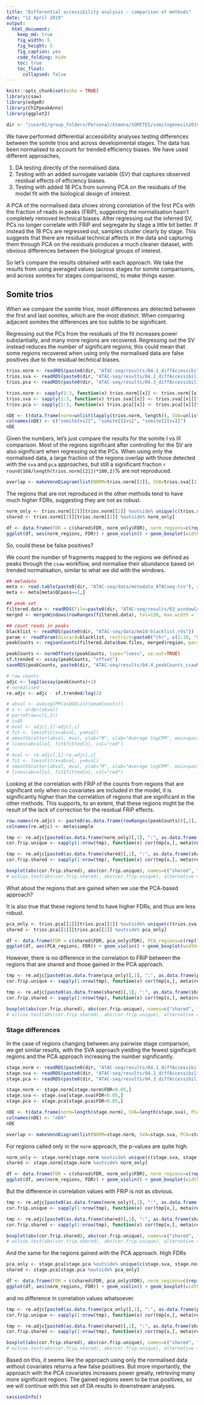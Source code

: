 ```yaml
---
title: "Differential accessibility analysis - comparison of methods"
date: "12 April 2019"
output:
  html_document:
    keep_md: true
    fig_width: 5
    fig_height: 5
    fig_caption: yes
    code_folding: hide
    toc: true
    toc_float: 
      collapsed: false
---
```


```r
knitr::opts_chunk$set(echo = TRUE)
library(csaw)
library(edgeR)
library(ChIPpeakAnno)
library(ggplot2)

dir <- "/user01/group_folders/Personal/Ximena/SOMITES/somitogenesis2019/"
```


We have performed differential accessibility analyses testing differences between the somite trios and across developmental stages. The data has been normalised to account for trended efficiency biases. We have used different approaches, 

1. DA testing directly of the normalised data.
2. Testing with an added surrogate variable (SV) that captures observed residual effects of efficiency biases.
3. Testing with added 18 PCs from sunning PCA on the residuals of the model fit with the biological design of interest.

A PCA of the normalised data shows strong correlation of the first PCs with the fraction of reads in peaks (FRiP), suggesting the normalisation hasn't completely removed technical biases. After regressing out the inferred SV, PCs no longer correlate with FRiP and segregate by stage a little bit better. If instead the 18 PCs are regressed out, samples cluster clearly by stage. This suggests that there are residual technical affects in the data and capturing them through PCA on the residuals produces a much cleaner dataset, with obvious differences between the biological groups of interest.

So let's compare the results obtained with each approach. We take the results from using averaged values (across stages for somite comparisons, and across somites for stages comparisons), to make things easier.

## Somite trios

When we compare the somite trios, most differences are detected between the first and last somites, which are the most distinct. When comparing adjacent somites the differences are too subtle to be significant.

Regressing out the PCs from the residuals of the fit increases power substantially, and many more regions are recovered. Regressing out the SV instead reduces the number of significant regions; this could mean that some regions recovered when using only the normalised data are false positives due to the residual technical biases.

```r
trios.norm <- readRDS(paste0(dir, "ATAC-seq/results/04.1_diffAccessibility_somiteTrios_average.Rds"))
trios.sva <- readRDS(paste0(dir, "ATAC-seq/results/04.2_diffAccessibility_somiteTrios_average_sva.Rds"))
trios.pca <- readRDS(paste0(dir, "ATAC-seq/results/04.3_diffAccessibility_somiteTrios_average_pca.Rds"))

trios.norm <- sapply(1:3, function(x) trios.norm[[x]] <- trios.norm[[x]][trios.norm[[x]]$FDR<0.05,])
trios.sva <- sapply(1:3, function(x) trios.sva[[x]] <- trios.sva[[x]][trios.sva[[x]]$FDR<0.05,])
trios.pca <- sapply(1:3, function(x) trios.pca[[x]] <- trios.pca[[x]][trios.pca[[x]]$FDR<0.05,])

nDE <- t(data.frame(norm=unlist(lapply(trios.norm, length)), SVA=unlist(lapply(trios.sva, length)), PCA=unlist(lapply(trios.pca, length))))
colnames(nDE) <- c("somiteIvsII", "somiteIIIvsI", "somiteIIIvsII")
nDE
```

Given the numbers, let's just compare the results for the somite I vs III comparison. Most of the regions significant after controlling for the SV are also significant when regressing out the PCs. When using only the normalised data, a large fraction of the regions overlap with those detected with the `sva` and `pca` approaches, but still a significant fraction `r round(168/length(trios.norm[[2]])*100,2)`% are not reproduced.  

```r
overlap <- makeVennDiagram(list(NORM=trios.norm[[2]], SVA=trios.sva[[2]], PCA=trios.pca[[2]]), fill=c("tomato1", "steelblue", "darkolivegreen2"), alpha=0.25, cat.col=c("tomato1", "steelblue", "darkolivegreen4"), cat.fontface=2)
```

The regions that are not reproduced in the other methods tend to have much higher FDRs, suggesting they are not as robust.

```r
norm_only <- trios.norm[[2]][trios.norm[[2]] %outside% unique(c(trios.sva[[2]], trios.pca[[2]]))]
shared <- trios.norm[[2]][trios.norm[[2]] %outside% norm_only]

df <- data.frame(FDR = c(shared$FDR, norm_only$FDR), norm_regions=c(rep("shared", length(shared)), rep("unique", length(norm_only))))
ggplot(df, aes(norm_regions, FDR)) + geom_violin() + geom_boxplot(width=0.075)
```

So, could these be false positives?

We count the number of fragments mapped to the regions we defined as peaks through the `csaw` workflow, and normalise their abundance based on trended normalisation, similar to what we did with the windows.

```r
## metadata
meta <- read.table(paste0(dir, "ATAC-seq/data/metadata_ATACseq.tsv"), stringsAsFactors = FALSE, header = TRUE)
meta <- meta[meta$QCpass==1,]

## peak set
filtered.data <- readRDS(file=paste0(dir, "ATAC-seq/results/03_windowCounts_filteredWindows.Rds"))
merged <- mergeWindows(rowRanges(filtered.data), tol=150, max.width = 1500)

## count reads in peaks
blacklist <- readRDS(paste0(dir, "ATAC-seq/data/mm10-blacklist.rds"))
param <- readParam(discard=blacklist, restrict=paste0("chr", c(1:19, "X")), pe="both", dedup=FALSE, BPPARAM=MulticoreParam(workers=24))
peakCounts <- regionCounts(filtered.data$bam.files, merged$region, param = param)

peakCounts <- normOffsets(peakCounts, type="loess", se.out=TRUE)
sf.trended <- assay(peakCounts, "offset")
saveRDS(peakCounts, paste0(dir, "ATAC-seq/results/04.4_peakCounts_csawMerged.Rds"))

# raw counts
adjc <- log2(assay(peakCounts)+1)
# normalised
re.adjc <- adjc - sf.trended/log(2)

# abval <- aveLogCPM(asDGEList(peakCounts))
# o <- order(abval)
# par(mfrow=c(1,2))
# i=45
# mval <- adjc[,1]-adjc[,i]
# fit <- loessFit(x=abval, y=mval)
# smoothScatter(abval, mval, ylab="M", xlab="Average logCPM", main=paste("Raw 1 vs",i)) #, ylim=c(-2,2), xlim=c(0, 7))
# lines(abval[o], fit$fitted[o], col="red")
# 
# mval <- re.adjc[,1]-re.adjc[,i]
# fit <- loessFit(x=abval, y=mval)
# smoothScatter(abval, mval, ylab="M", xlab="Average logCPM", main=paste("Normalised 1 vs",i)) #, ylim=c(-2,2), xlim=c(0, 7))
# lines(abval[o], fit$fitted[o], col="red")
```

Looking at the correlation with FRiP of the counts from regions that are significant only when no covariates are included in the model, it is significantly higher than the correlation of regions that are significant in the other methods. This supports, to an extent, that these regions might be the result of the lack of correction for the residual FRiP effects.

```r
row.names(re.adjc) <- paste0(as.data.frame(rowRanges(peakCounts))[,1], ":", as.data.frame(rowRanges(peakCounts))[,2], "-",as.data.frame(rowRanges(peakCounts))[,3])
colnames(re.adjc) <- meta$sample

tmp <- re.adjc[paste0(as.data.frame(norm_only)[,1], ":", as.data.frame(norm_only)[,2], "-", as.data.frame(norm_only)[,3]),]
cor.frip.unique <- sapply(1:nrow(tmp), function(x) cor(tmp[x,], meta$readsInPeakSet/meta$goodQuality*100))

tmp <- re.adjc[paste0(as.data.frame(shared)[,1], ":", as.data.frame(shared)[,2], "-", as.data.frame(shared)[,3]),]
cor.frip.shared <- sapply(1:nrow(tmp), function(x) cor(tmp[x,], meta$readsInPeakSet/meta$goodQuality*100))

boxplot(abs(cor.frip.shared), abs(cor.frip.unique), names=c("shared", "norm-only"), ylab="Pearson r agains FRiP")
# wilcox.test(abs(cor.frip.shared), abs(cor.frip.unique), alternative = "less") # p-value = 1.165e-10
```

What about the regions that are gained when we use the PCA-based approach?

It is also true that these regions tend to have higher FDRs, and thus are less robust.

```r
pca_only <- trios.pca[[2]][trios.pca[[2]] %outside% unique(c(trios.sva[[2]], trios.norm[[2]]))]
shared <- trios.pca[[2]][trios.pca[[2]] %outside% pca_only]

df <- data.frame(FDR = c(shared$FDR, pca_only$FDR), PCA_regions=c(rep("shared", length(shared)), rep("unique", length(pca_only))))
ggplot(df, aes(PCA_regions, FDR)) + geom_violin() + geom_boxplot(width=0.075)
```

However, there is no difference in the correlation to FRiP between the regions that are shared and those gained in the PCA approach.

```r
tmp <- re.adjc[paste0(as.data.frame(pca_only)[,1], ":", as.data.frame(pca_only)[,2], "-", as.data.frame(pca_only)[,3]),]
cor.frip.unique <- sapply(1:nrow(tmp), function(x) cor(tmp[x,], meta$readsInPeakSet/meta$goodQuality*100))

tmp <- re.adjc[paste0(as.data.frame(shared)[,1], ":", as.data.frame(shared)[,2], "-", as.data.frame(shared)[,3]),]
cor.frip.shared <- sapply(1:nrow(tmp), function(x) cor(tmp[x,], meta$readsInPeakSet/meta$goodQuality*100))

boxplot(abs(cor.frip.shared), abs(cor.frip.unique), names=c("shared", "PCA-only"), ylab="Pearson r agains FRiP")
# wilcox.test(abs(cor.frip.shared), abs(cor.frip.unique), alternative = "less") # p-value = 0.9998
```

### Stage differences

In the case of regions changing between any pairwise stage comparison, we get similar results, with the SVA approach yielding the fewest significant regions and the PCA approach increasing the number significantly.

```r
stage.norm <- readRDS(paste0(dir, "ATAC-seq/results/04.1_diffAccessibility_stages_average.Rds"))
stage.sva <- readRDS(paste0(dir, "ATAC-seq/results/04.2_diffAccessibility_stages_average_sva.Rds"))
stage.pca <- readRDS(paste0(dir, "ATAC-seq/results/04.3_diffAccessibility_stages_average_pca.Rds"))

stage.norm <- stage.norm[stage.norm$FDR<0.05,]
stage.sva <- stage.sva[stage.sva$FDR<0.05,]
stage.pca <- stage.pca[stage.pca$FDR<0.05,]

nDE <- t(data.frame(norm=length(stage.norm), SVA=length(stage.sva), PCA=length(stage.pca)))
colnames(nDE) <- "nDA"
nDE
```

```r
overlap <- makeVennDiagram(list(NORM=stage.norm, SVA=stage.sva, PCA=stage.pca), fill=c("tomato1", "steelblue", "darkolivegreen2"), alpha=0.25, cat.col=c("tomato1", "steelblue", "darkolivegreen4"), cat.fontface=2)
```

For regions called only in the `norm` approach, the p-values are quite high.

```r
norm_only <- stage.norm[stage.norm %outside% unique(c(stage.sva, stage.pca))]
shared <- stage.norm[stage.norm %outside% norm_only]

df <- data.frame(FDR = c(shared$FDR, norm_only$FDR), norm_regions=c(rep("shared", length(shared)), rep("unique", length(norm_only))))
ggplot(df, aes(norm_regions, FDR)) + geom_violin() + geom_boxplot(width=0.075)
```

But the difference in correlation values with FRiP is not as obvious.

```r
tmp <- re.adjc[paste0(as.data.frame(norm_only)[,1], ":", as.data.frame(norm_only)[,2], "-", as.data.frame(norm_only)[,3]),]
cor.frip.unique <- sapply(1:nrow(tmp), function(x) cor(tmp[x,], meta$readsInPeakSet/meta$goodQuality*100))

tmp <- re.adjc[paste0(as.data.frame(shared)[,1], ":", as.data.frame(shared)[,2], "-", as.data.frame(shared)[,3]),]
cor.frip.shared <- sapply(1:nrow(tmp), function(x) cor(tmp[x,], meta$readsInPeakSet/meta$goodQuality*100))

boxplot(abs(cor.frip.shared), abs(cor.frip.unique), names=c("shared", "norm-only"), ylab="Pearson r agains FRiP")
# wilcox.test(abs(cor.frip.shared), abs(cor.frip.unique), alternative = "less") # p-value = 9.418e-07
```

And the same for the regions gained with the PCA approach. High FDRs

```r
pca_only <- stage.pca[stage.pca %outside% unique(c(stage.sva, stage.norm))]
shared <- stage.pca[stage.pca %outside% pca_only]

df <- data.frame(FDR = c(shared$FDR, pca_only$FDR), norm_regions=c(rep("shared", length(shared)), rep("unique", length(pca_only))))
ggplot(df, aes(norm_regions, FDR)) + geom_violin() + geom_boxplot(width=0.075)
```

and no difference in correlation values whatsoever.

```r
tmp <- re.adjc[paste0(as.data.frame(pca_only)[,1], ":", as.data.frame(pca_only)[,2], "-", as.data.frame(pca_only)[,3]),]
cor.frip.unique <- sapply(1:nrow(tmp), function(x) cor(tmp[x,], meta$readsInPeakSet/meta$goodQuality*100))

tmp <- re.adjc[paste0(as.data.frame(shared)[,1], ":", as.data.frame(shared)[,2], "-", as.data.frame(shared)[,3]),]
cor.frip.shared <- sapply(1:nrow(tmp), function(x) cor(tmp[x,], meta$readsInPeakSet/meta$goodQuality*100))

boxplot(abs(cor.frip.shared), abs(cor.frip.unique), names=c("shared", "norm-only"), ylab="Pearson r agains FRiP")
# wilcox.test(abs(cor.frip.shared), abs(cor.frip.unique), alternative = "less") # p-value = 1
```

Based on this, it seems like the approach using only the normalised data without covariates returns a few false positives. But more importantly, the approach with the PCA covariates increases power greatly, retrieving many more significant regions. The gained regions seem to be true positives, so we will continue with this set of DA results in downstream analyses.



```r
sessionInfo()
```

